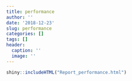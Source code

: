 ```yaml
---
title: performance
author: ''
date: '2018-12-23'
slug: performance
categories: []
tags: []
header:
  caption: ''
  image: ''
---
```


```r
shiny::includeHTML("Report_performance.html") 
```